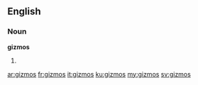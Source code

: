 ==English==
===Noun===
'''gizmos'''
# {{plural of|[[gizmo]]}}

[[ar:gizmos]]
[[fr:gizmos]]
[[it:gizmos]]
[[ku:gizmos]]
[[my:gizmos]]
[[sv:gizmos]]